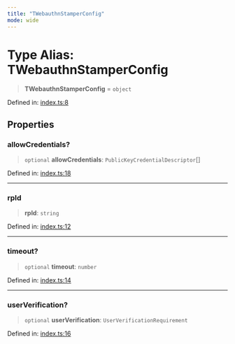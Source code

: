 ```yaml
---
title: "TWebauthnStamperConfig"
mode: wide
---
```

  
# Type Alias: TWebauthnStamperConfig

> **TWebauthnStamperConfig** = `object`

Defined in: [index.ts:8](https://github.com/tkhq/sdk/blob/ee72856c3f450731d7501ab05001215768b71500/packages/webauthn-stamper/src/index.ts#L8)

## Properties

### allowCredentials?

> `optional` **allowCredentials**: `PublicKeyCredentialDescriptor`[]

Defined in: [index.ts:18](https://github.com/tkhq/sdk/blob/ee72856c3f450731d7501ab05001215768b71500/packages/webauthn-stamper/src/index.ts#L18)

***

### rpId

> **rpId**: `string`

Defined in: [index.ts:12](https://github.com/tkhq/sdk/blob/ee72856c3f450731d7501ab05001215768b71500/packages/webauthn-stamper/src/index.ts#L12)

***

### timeout?

> `optional` **timeout**: `number`

Defined in: [index.ts:14](https://github.com/tkhq/sdk/blob/ee72856c3f450731d7501ab05001215768b71500/packages/webauthn-stamper/src/index.ts#L14)

***

### userVerification?

> `optional` **userVerification**: `UserVerificationRequirement`

Defined in: [index.ts:16](https://github.com/tkhq/sdk/blob/ee72856c3f450731d7501ab05001215768b71500/packages/webauthn-stamper/src/index.ts#L16)
